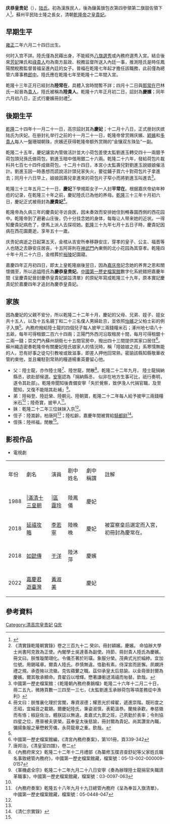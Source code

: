 {{東亞女性歷史人物
|名稱 =庆恭皇贵妃陆氏
|身份 =
|國家 =大清
|屆數 =
|最高職務 =
|前任 = 
|繼任 = 
|畫像 = [[File:Consort_Qing_of_Qianlong.jpg|250px]]
|說明 =[[郎世宁|郎世宁]]《[[心写治平图|心写治平图]]》中描绘的庆嫔
|姓 =[[陆氏|陆氏]]
|名 =
|姓名 =
|字 =
|官職 =
|封爵 =
|封號 =陸[[常在|常在]]→陸[[贵人|贵人]]→庆[[嫔|嫔]]→庆[[妃|妃]]→庆[[贵妃|贵妃]]→庆恭[[皇贵妃|皇贵妃]](追封)
|位號 =
|封地 =
|神號 =
|尊號 =
|族裔 = 
|旗籍 =
|氏族 =
|府邸 =
|世系 = 
|初名 =
|乳名 =<!--日本、朝鮮、琉球以外人物用-->
|幼名 =<!--日本人用-->
|兒名 =<!--朝鮮人用-->
|童名 =<!--琉球人用-->
|小字 =
|號 =
|法號 =
|院號 =
|其他名號 =
|出生年 =[[雍正|雍正]]二年六月二十四日(1724年8月12日)
|出生地 =
|婚年 =
|逝世年 =[[乾隆|乾隆]]三十九年八月二十一日(1774年7月15日)（50歲）
|逝世地 =
|諡號 =庆恭皇贵妃（[[嘉慶帝|嘉慶帝]]追諡）
|墳墓 = [[清裕陵|裕陵]]妃園寢
|父親 =陆士隆
|嫡母 =
|母親 =
|夫 = 高宗纯皇帝[[弘历|弘历]]
|婚姻名份 =
|夫之父 =世宗宪皇帝[[胤禛|胤禛]]
|夫之母 = [[孝圣宪皇后|孝圣宪皇后]]钮祜禄氏
|夫之嫡母 = [[孝敬宪皇后|孝敬宪皇后]]乌拉那拉氏
|夫之元配 = [[孝贤纯皇后|孝贤纯皇后]]富察氏
|夫之正室 =
|夫之繼室 = [[清高宗继皇后|继皇后]]辉发那拉氏
|夫之平妻 =
|夫之側室 = [[孝仪纯皇后|孝仪纯皇后]]魏佳氏
|兄弟 =陆裕登<br>陆廷荣<br>陆朝元<br>陆朝宝<br>陸奇寶
|姊妹 =
|嫡兄弟 =
|嫡姊妹 =
|庶兄弟 =
|庶姊妹 = 
|同胞兄弟 =
|同胞姊妹 =
|異母兄弟 =
|異母姊妹 =
|異父兄弟 =
|異父姊妹 =
|繼兄弟 =
|繼姊妹 =
|子 =
|女 =
|養子 =仁宗睿皇帝[[顒琰|顒琰]]
|養女 =
|繼子 =
|繼女 =
|其他親屬 =
|經歷 = 
|著作 =
|注釋 =}}
'''庆恭皇贵妃'''（{{bd|1724年|8月12日|1774年8月21日|catIdx=L陆}}），[[陆姓|陆氏]]。初為漢族民人，後為鑲黃旗包衣第四參領第二旗鼓佐領下人<ref name="Wong">{{cite journal|title=乾隆皇帝的民人嬪妃|author=黃麗君|date=2020|journal=新史學|issue=3|volume=31|pages=71-127}}</ref>。蘇州平民陆士隆之長女，清朝[[乾隆帝|乾隆帝]]之[[皇貴妃|皇貴妃]]。

== 早期生平 ==

[[雍正|雍正]]二年六月二十四日出生。

何时入宫不詳。陸氏僅為民藉出身，不能經外[[八旗選秀|八旗選秀]]或內務府選秀入宮。結合後來[[芳妃|芳妃]]陳氏和[[祿貴人|祿貴人]]均為南方盐政、税務监督所送入內廷一事，推測陸氏是時任鳳陽關稅務監督普福呈進內廷的女子。普福在乾隆七年起才擔任該職務，此前僅為總管六庫事務[[郎中_(官职)|郎中]]。陸氏應在乾隆七年至乾隆十二年間入宮。

乾隆十三年正月已經封為'''陸常在'''，具體入宮時間暫不詳；四月十二日與[[颖贵妃|那常在]]巴林氏一起晉為[[貴人|貴人]]，陸氏被稱為'''陸貴人'''。乾隆十六年正月初二日，詔封為'''慶嬪'''；同年六月初八日，正式行慶嬪冊封禮<ref>《清實錄乾隆朝實錄》卷之三百九十二 癸卯。冊封穎嬪。慶嬪。 命協辦大學士尚書阿克敦為正使。內閣學士吳達善為副使。持節、冊封貴人陸氏為慶嬪。冊文曰。朕惟璇闈翊化。令儀丕著於珩璜。象服分榮。茂典式光於綸綍。宜加位號。用錫瑤章。爾貴人陸氏。恭慎無違。恪勤有素。侍深宮而匪懈。夙嫻詩禮之規。承壺掖以流徽。克佐蘋蘩之職。茲仰承皇太后慈諭。以金冊晉封爾為慶嬪。爾其敬承顯命。賁翟舀以增輝。懋著謙衝迓鴻禧而匆替。欽哉。</ref>。

==後期生平 ==

[[乾隆|乾隆]]二十四年十一月二十一日，高宗詔封其為'''慶妃'''；十二月十八日，正式册封庆嫔陆氏为庆妃。在册封礼举行之前的十一月二十一日，乾隆帝曾赏赐庆嬪、[[颖贵妃|颖嬪]]和[[豫妃_(乾隆帝)|多貴人]]每人一盤珊瑚朝珠，庆嬪还获得乾隆帝额外赏赐的“金镶双东珠坠”一副。

乾隆二十五年，慶妃讓宮內管做活計並大小荷包差使太監劉進玉轉交四十一兩銀予荷包頭兒孫氏做荷包，劉進玉暗中借用銀二十六兩。乾隆二十六年，發給荷包片裁料共七百七十四件成做荷包，十二月十四日，本宮小太監壽兒對劉進玉說娘娘催活計。劉進玉因一時愚想而謊說活計頭兒家失火，要從鋪子買六十對荷包片子拿進去；同月十六日早上，娘娘因壽兒拿進來的荷包片子窄小而將劉進玉叫進去<ref> 中國第一歷史檔案館：《乾隆朝內務府奏銷檔》乾隆二十六年十二月二十日，冊二五九，微捲頁數一三四至一三七，《太監劉進玉承辦荷包等項差務從中漁利》</ref>。

乾隆三十三年五月二十一日，'''慶妃'''下學規距女子一人封'''平常在'''。根据嘉庆帝幼年种痘的记录，在乾隆三十年之前，慶妃陸氏已為他的养母。[[乾隆|乾隆]]三十三年十月初六日，慶妃正式被冊封為'''慶貴妃'''<ref>冊文曰：朕惟襄化理於宮闈，專資淑德；耀恩光於褘翟，遞進崇階。既珩度之丕昭，宜綸音之載錫。爾慶妃陸氏，秉姿淑慎，表範溫恭。蘭掖承歡，奉慈徽而有恪；椒庭佐治，體朕誌以無違。柔嘉式九禦之班，己夙勤於表率；令則協四星之位，應晉被夫褒榮。茲奉皇太後慈諭，冊封爾為貴妃。尚其讚宣內職，彌揚象服之華懋敕芳儀，永荷龍章之重。欽哉。</ref>。

乾隆帝為久病三年的慶貴妃寻访良医，因未奏效而安排她住到𣈱春園西側的西花园中。乾隆帝到了避暑山庄後，仍十分挂念她的身体，每每让人带来她的近状。一得知慶貴妃病危了，便馬上派人去探视她。[[乾隆|乾隆]]三十九年七月十五日子時，慶貴妃因病在西花園薨逝，享年五十一歲。

庆贵妃病逝之日起第五天，金棺从吉安所奉移静安庄，穿孝的皇子、公主、福晋等人也随之去静安庄居丧，十五阿哥則在[[神武門|神武門]]內東側的北小花园為其穿孝。乾隆四十年十月二十六日，金棺葬於[[清裕陵|裕陵]]妃園寢。

嘉慶四年正月初四日，即太上皇乾隆崩後翌日，因為[[嘉庆帝|嘉庆帝]]記念她的养育之恩和關懷備至，所以追謚陸氏為'''慶恭皇贵妃'''。[[中國第一歷史檔案館|中國第一歷史檔案館]]數字化系統錯把嘉慶年間《呈慶貴妃晉封慶恭皇貴妃諭旨清單》的原紀年寫成乾隆三十九年，原本實記慶貴妃於嘉慶四年才追封為慶恭皇貴妃。

==家族==
因為慶妃的父親不安分，所以乾隆二十二年十月，慶妃的父母、兄弟、姪子、姪女共十五人，以及十五名親丁和二十三名僕人男婦赴京，並依照[[怡嬪|怡嬪]]之父柏士彩的例子入旗<ref name="Wong" />。內務府撥給陸士龍的四個兒子每人披甲三兩錢糧米石；涿州地七頃八十五畝，每年可得租銀二百六十四兩；正陽門外西河沿取租房十間，每月可得租銀十二兩一錢；崇文門內蘇州胡衕七十五間官房中，撥出四十三間提供其家口居住<ref>中國第一歷史檔案館編，《清宮內務府奏案》，第101冊，頁339-342 </ref>。蘇州織造密奏乾隆帝有關慶妃陸氏娘家人的情況時，稱「陸娘娘之叔」系寒懦無能的人，恐有好事之徒勾引教唆或致滋事，即差人押他回常熟，密諭該縣知縣敬華收管約束他，並且囑駐剳常熟的糧道楊重英要留心他。
*父：陸士龍，亦作陸士隆<ref>唐邦治，《清皇室四譜》，卷二</ref>、陸世龍，閒散<ref>《內務府來文》乾隆二十二年十二月禮部《為纂修玉牒咨查舒妃等父家姓氏職名事致總管內務府》，中國第一歷史檔案館藏，檔案號：05-13-002-000009-0157</ref>。乾隆二十二年九月， 陸士龍捐納縣丞，欲赴部候選。[[安宁_(官员)|安寧]]認為「捐納縣丞， 似非在地方生事可比，祇行奏明，遂令其赴部」。乾隆帝聞知後責備安寧「失於覺察，致伊凂人代捐官職，及至聞知，又復不能阻其赴補」<ref>《軍機處全宗》乾隆二十二年九月二十八日安寧《奏為辦理陸士龍捐官失職請革職事》，中國第一歷史檔案館藏，檔案號：03-0097-063</ref>。
*弟：陸裕登、陸廷榮、陸朝元、陸朝寶，乾隆二十二年每人給予披甲三兩錢糧米石<ref name="Wong" />；陸奇寶，披甲人<ref name="a">《內務府奏案》乾隆五十八年九月十九日總管內務府《呈為奉旨入旗清單》，中國第一歷史檔案館藏，檔案號：05-0448-047</ref>。
*妹：乾隆二十二年三位妹妹入京<ref name="Wong" />。
*侄子：陸嵩齡，柏唐阿<ref name="a" />；陸松齡，嘉慶年間被賞給[[都尉|騎都尉]]<ref>《清仁宗實錄》</ref>。
*侄孫：陸祥福，閒散<ref name="a" />。

==影视作品==
*電視劇
{| class="wikitable"
|-  style="background:cornflowerblue; color:white; text-align:center;"
|年份
|劇名
|演員
|剧中姓名
|劇中稱謂
|註解
|-
|1988|||[[滿清十三皇朝|滿清十三皇朝]]|||[[區靄玲|區靄玲]]||陸鳳儀||慶妃||
|-
|2018||[[延禧攻略|延禧攻略]]||[[李若寧|李若寧]]||陸晚晚||慶妃||被富察皇后選定而入宮，初冊封為慶常在。
|-
|2018||[[如懿傳|如懿傳]]||[[于洋_(中国演员)|于洋]]||陸沐萍||慶嬪||
|-
|2022||[[嘉慶君遊臺灣_(2022年電視劇)|嘉慶君遊臺灣]]||[[黃淑美|黃淑美]]|| ||慶妃||
|}

== 參考資料 ==
{{reflist}}
{{Commonscat|Imperial Noble Consort Qing Gong}}
{{清高宗皇室}}
[[Category:清高宗皇贵妃|Category:清高宗皇贵妃]]
[[Category:陆姓|Q庆]]